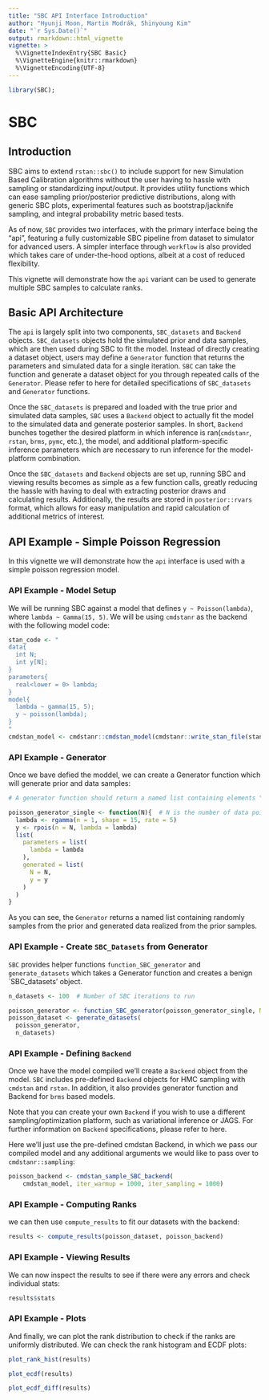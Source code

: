 ```yaml
---
title: "SBC API Interface Introduction"
author: "Hyunji Moon, Martin Modrák, Shinyoung Kim"
date: "`r Sys.Date()`"
output: rmarkdown::html_vignette
vignette: >
  %\VignetteIndexEntry{SBC Basic}
  %\VignetteEngine{knitr::rmarkdown}
  %\VignetteEncoding{UTF-8}
---
```

```r
library(SBC);
```
# SBC
## Introduction
SBC aims to extend `rstan::sbc()` to include support for new Simulation Based Calibration algorithms without the user having to hassle with
sampling or standardizing input/output. It provides utility functions which can ease sampling prior/posterior predictive distributions, along with
generic SBC plots, experimental features such as bootstrap/jacknife sampling, and integral probability metric based tests. 

As of now, `SBC` provides two interfaces, with the primary interface being the "api", featuring a fully customizable SBC pipeline from dataset to simulator for advanced users. A simpler interface through `workflow` is also provided which takes care of under-the-hood options, albeit at a cost of reduced flexibility.

This vignette will demonstrate how the `api` variant can be used to generate multiple SBC samples to calculate ranks.

## Basic API Architecture

The `api` is largely split into two components, `SBC_datasets` and `Backend` objects. `SBC_datasets` objects hold the simulated prior and data samples, which are then used during SBC to fit the model. Instead of directly creating a dataset object, users may define a `Generator` function that returns the parameters and simulated data for a single iteration. `SBC` can take the function and generate a dataset object for you through repeated calls of the `Generator`. Please refer to here for detailed specifications of `SBC_datasets` and `Generator` functions.

Once the `SBC_datasets` is prepared and loaded with the true prior and simulated data samples, `SBC` uses a `Backend` object to actually fit the model to the simulated data and generate posterior samples. In short, `Backend` bunches together the desired platform in which inference is ran(`cmdstanr`, `rstan`, `brms`, `pymc`, etc.), the model, and additional platform-specific inference parameters which are necessary to run inference for the model-platform combination.

Once the `SBC_datasets` and `Backend` objects are set up, running SBC and viewing results becomes as simple as a few function calls, greatly reducing the hassle with having to deal with extracting posterior draws and calculating results. Additionally, the results are stored in `posterior::rvars` format, which allows for easy manipulation and rapid calculation of additional metrics of interest.

## API Example - Simple Poisson Regression
In this vignette we will demonstrate how the `api` interface is used with a simple poisson regression model.

### API Example - Model Setup
We will be running SBC against a model that defines `y ~ Poisson(lambda)`, where `lambda ~ Gamma(15, 5)`. We will be using `cmdstanr` as the backend with the following model code:
```r
stan_code <- "
data{
  int N;
  int y[N];
}
parameters{
  real<lower = 0> lambda;
}
model{
  lambda ~ gamma(15, 5);
  y ~ poisson(lambda);
}
"
cmdstan_model <- cmdstanr::cmdstan_model(cmdstanr::write_stan_file(stan_code))

```

### API Example - Generator

Once we bave defied the moddel, we can create a Generator function which will generate prior and data samples:
```r
# A generator function should return a named list containing elements "parameters" and "generated"

poisson_generator_single <- function(N){  # N is the number of data points we are generating
  lambda <- rgamma(n = 1, shape = 15, rate = 5)
  y <- rpois(n = N, lambda = lambda)
  list(
    parameters = list(
      lambda = lambda
    ),
    generated = list(
      N = N,
      y = y
    )
  )
}
```

As you can see, the `Generator` returns a named list containing randomly samples from the prior and generated data realized from the prior samples.

### API Example - Create `SBC_Datasets` from Generator
`SBC` provides helper functions `function_SBC_generator` and `generate_datasets` which takes a Generator function and creates a benign `SBC_datasets' object. 

```r
n_datasets <- 100  # Number of SBC iterations to run

poisson_generator <- function_SBC_generator(poisson_generator_single, N = 40)
poisson_dataset <- generate_datasets(
  poisson_generator, 
  n_datasets)
```


### API Example - Defining `Backend`
Once we have the model compiled we'll create a `Backend` object from the model. `SBC` includes pre-defined `Backend` objects for HMC sampling with `cmdstan` and `rstan`. In addition, it also provides generator function and Backend for `brms` based models. 

Note that you can create your own `Backend` if you wish to use a different sampling/optimization platform, such as variational inference or JAGS. For further information on `Backend` specifications, please refer to here.

Here we'll just use the pre-defined cmdstan Backend, in which we pass our compiled model and any additional arguments we would like to pass over to `cmdstanr::sampling`:
```r
poisson_backend <- cmdstan_sample_SBC_backend(
    cmdstan_model, iter_warmup = 1000, iter_sampling = 1000)
```

### API Example - Computing Ranks
we can then use `compute_results` to fit our datasets with the backend:
```r
results <- compute_results(poisson_dataset, poisson_backend)
```

### API Example - Viewing Results
We can now inspect the results to see if there were any errors and check individual stats:
```r
results$stats
```
### API Example - Plots
And finally, we can plot the rank distribution to check if the ranks are uniformly distributed. We can check the rank histogram and ECDF plots:

```r
plot_rank_hist(results)
```

```r
plot_ecdf(results)
```
```r
plot_ecdf_diff(results)
```
